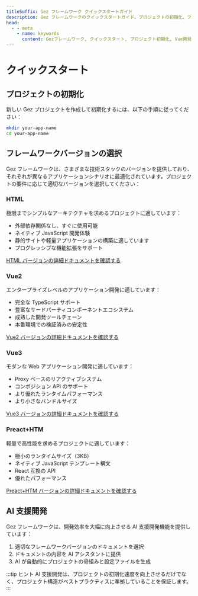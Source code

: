 ```yaml
---
titleSuffix: Gez フレームワーク クイックスタートガイド
description: Gez フレームワークのクイックスタートガイド。プロジェクトの初期化、フレームワークバージョンの選択、AI支援開発などを含む、ゼロからのプロジェクト構築をサポートします。
head:
  - - meta
    - name: keywords
      content: Gezフレームワーク, クイックスタート, プロジェクト初期化, Vue開発, HTML開発, AI支援
---
```


# クイックスタート

## プロジェクトの初期化

新しい Gez プロジェクトを作成して初期化するには、以下の手順に従ってください：

```bash
mkdir your-app-name
cd your-app-name
```

## フレームワークバージョンの選択

Gez フレームワークは、さまざまな技術スタックのバージョンを提供しており、それぞれが異なるアプリケーションシナリオに最適化されています。プロジェクトの要件に応じて適切なバージョンを選択してください：

### HTML

極限までシンプルなアーキテクチャを求めるプロジェクトに適しています：

- 外部依存関係なし、すぐに使用可能
- ネイティブ JavaScript 開発体験
- 静的サイトや軽量アプリケーションの構築に適しています
- プログレッシブな機能拡張をサポート

[HTML バージョンの詳細ドキュメントを確認する](../frameworks/html.md)

### Vue2

エンタープライズレベルのアプリケーション開発に適しています：

- 完全な TypeScript サポート
- 豊富なサードパーティコンポーネントエコシステム
- 成熟した開発ツールチェーン
- 本番環境での検証済みの安定性

[Vue2 バージョンの詳細ドキュメントを確認する](../frameworks/vue2.md)

### Vue3

モダンな Web アプリケーション開発に適しています：

- Proxy ベースのリアクティブシステム
- コンポジション API のサポート
- より優れたランタイムパフォーマンス
- より小さなバンドルサイズ

[Vue3 バージョンの詳細ドキュメントを確認する](../frameworks/vue3.md)

### Preact+HTM

軽量で高性能を求めるプロジェクトに適しています：

- 極小のランタイムサイズ（3KB）
- ネイティブ JavaScript テンプレート構文
- React 互換の API
- 優れたパフォーマンス

[Preact+HTM バージョンの詳細ドキュメントを確認する](../frameworks/preact-htm.md)

## AI 支援開発

Gez フレームワークは、開発効率を大幅に向上させる AI 支援開発機能を提供しています：

1. 適切なフレームワークバージョンのドキュメントを選択
2. ドキュメントの内容を AI アシスタントに提供
3. AI が自動的にプロジェクトの骨組みと設定ファイルを生成

:::tip ヒント
AI 支援開発は、プロジェクトの初期化速度を向上させるだけでなく、プロジェクト構造がベストプラクティスに準拠していることを保証します。
:::